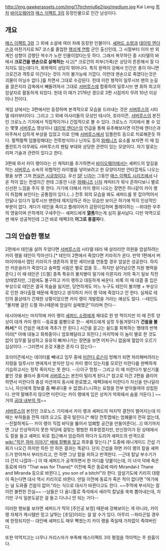 http://img.gawkerassets.com/img/17trchmju6e2ijpg/medium.jpg
Kai Leng
[[목차]]
[[바이오웨어]]의 [[매스 이펙트 3]]의 등장인물으로 인간 남성이다.

== 개요 ==
[[매스 이펙트 3]]와 그 외에 소설에 여러 차례 등장한 인물이다. [[셰퍼드 소령]]과 [[데이빗 앤더슨]]과 마찬가지로 N7 코스를 졸업한 [[행성계 연합]] 군인 출신인데, 그 시절부터 이미 반 외계인 성향이 강했던 싹수가 노란 인물이었다는듯 하다. 그래서 복무하던 중 시타델의 바에서 '''크로건을 맨손으로 살해하는''' 사고[* 크로건의 피부(가죽)은 상당히 튼튼해서 잘 다치지도 않는데다가, 회복력이 상당히 뛰어나다. 특히 완력이 강해서 인간은 총이 아니면 크로건과 격투로 이긴다는 것이 거의 불가능에 가깝다. 이런데 맨손으로 죽였다는것은 괴물이 아닐수 없다.]를 치면서 그대로 수감된다. 헌데 이런 행적이 일루시브 맨의 눈길을 끌은지라 감옥에서 빼돌려져서 그대로 [[서버루스]]에 합류하여 일루시브 맨 휘하 최고의 암살자로 활동하게 되었다. 헌데 이 때가 2176년 경으로 3편 시점까지 무려 10년 이상이나 전이다.

게임 상에서는 3편에서만 등장하며 본격적으로 모습을 드러내는 것은 [[서버루스]]의 시타델 테러부터이다. 그리고 그 외에 아사리들의 모성인 테시아, 호라이즌, [[서버루스]]의 본진인 크로노스 기지에서 직접적이거나 간접적으로 볼 수 있다. 크로노스 기지에서 볼 수 있는 몇몇 [[서버루스]] 영상이나 [[데이빗 앤더슨]]의 언급을 통해 유추해보자면 이전에 앤더슨과 마주쳐서 심하게 부상을 입었고 이로 인해 [[서버루스]]에서 임플란트 등으로 치료해준듯 하다. 펄쩍펄쩍 덤블링해대는 전투방식이나 닌자도 등의 [[와패니즈]] 요소를 보자면 이 때 임플란트가 아무래도 서버루스의 팬텀 부대와 상당한 관련이 있는 모양이다. 자기 말로는 리퍼 기술과 관련이 있다고 한다.

3편에 와서 카이 랭이라는 신 캐릭터를 추가하면서 [[바이오웨어]]에서는 셰퍼드의 앞길을 막는 [[서버루스]] 소속의 위협적인 라이벌을 넣어보려고 한 모양이지만 안타깝게도 나오는 평을 보면 그저 [[현실은 시궁창]]이다. 우선 [[SF]] [[닌자]]는 그동안 [[매스 이펙트 시리즈]]에서 나온 적이 없는 컨셉이긴 한데 그동안 나온 [[와패니즈]] [[닌자]] 캐릭터가 워낙 흔하다보니 별로 신선한 느낌을 주지 못 한다. 거기에 더해서 카이 랭이 나오는 장면은 하나같이 카이 랭이 허접해 보인다는 공통점이 있다.(...) 전투 외의 모습을 봐도 셰퍼드를 못 잡아먹어서 안달나 있다가 일루시브 맨한테 제지당하곤 하는 모습만 보이곤 하기에 딱히 인상적인 부분이 없다. 게다가 테인을 죽이고 플레이어가 감정이입하며 플레이하는 --위대한 우주의 영웅이며 은하계의 구세주인-- 셰퍼드에게 '''[[열폭]]'''하는게 심히 꼴사납다. 다만 악역으로썬 매우 성공적인데 그건 바로 매펙3의 '''어그로 종결자'''다.

== 그의 안습한 행보 ==
2편에서 테인을 살려 두었다면 [[서버루스]]의 시타델 테러 때 살라리안 의원을 암살하려는 카이 랭을 테인이 막아선다.[* 테인이 2편에서 죽었다면 키라히가 온다. 만약 1편에서 버마이어에서 캡틴 키라히가 생존하지 못한 세이브를 연동할 경우 암살은 성공한다. 하지만 카운슬러가 죽었다고 슬퍼할 사람은 별로 없을 듯... 하지만 살아남으면 지원 병력을 준다.] 이 때 테인은 [드렐] 종족 특유의 불치병이 말기에 이른지라 거의 죽기 일보 직전 상태였지만, 그럼에도 불구하고 카이 랭하고 대등하게 싸운다. 비록 이 때 대결 중 입은 부상으로 테인은 결국 목숨을 잃지만, 당연하게도 어느 누구도 테인이 불치병 + 부상으로 인한 과다출혈 때문에 죽었다고 생각하지 카이 랭 덕에 죽었다고 안 한다. 실제로 테인의 몸상태가 건재한 상황이었으면 카이 랭이 개발렸을 거라는 예상도 많다. --테인도 "불치병 걸린 드렐 하나때문에 암살이 실패했군"이라며 깐다--

테시아에서는 마지막에 카이 랭이 [[셰퍼드 소령]]에게 제대로 한 방 먹이지만 이 때 전투 양상이 대개 카이 랭이 --동료를 몸빵으로 한-- 셰퍼드에게 실컷 두들겨맞다가 '''건쉽을 불러서'''[* 이 건쉽은 애초에 격추가 안 된다.] 시간을 끌고는 쉴드를 회복하는 행태의 반복이라[* 아예 대놓고 회복중이니 엄호해달라고 외친다.] 마지막에 이 놈이 별로 한 것도 없이 임무를 달성하고 유유히 빠져나가는 장면을 보면 어처구니 없음에 혈압이 오르기 십상이다. --그러면서 온갖 X폼은 혼자 다 잡는다--

호라이즌에서는 데이터를 빼내고 임무 중에 [[미란다 로슨]]이 방해가 되면 처리해버려라는 지령을 일루시브 맨에게서 받지만 당시 카이 랭이 있는지를 모르던 미란다를 완벽하게 기습하고서는 정작 죽이지는 못 한다. --으이구 멍청-- 그리고 이 때 미란다가 발신기를 붙인 것을 몰라서 졸지에 [[서버루스]]는 본진이 털리게 된다.[* 참고로 이건 2편을 클리어하면서 미란다의 충성 미션까지 동시에 완료했고, 매펙3에서 미란다가 자신을 만나달라느니, 자신에게 정보를 좀 빼내다줄 수 없겠냐느니하는 요청을 전부 받아들여야 성립된다. 만약 말해주지 않으면 미란다는 카이 랭에게 입은 상처가 악화돼서 숨을 거둔다.] ~~거의 [[공대 내부의 적]]~~

[[서버루스]]의 본진인 크로노스 기지에서 카이 랭과 셰퍼드의 마지막 결전이 벌어지는데 이 때는 부하들을 잔뜩 데려 오고도 결국 털린다.[* 해당 전투맵에는 엄폐물이 전혀 없는데, --친절하게도-- 카이 랭이 직접 바닥을 뚫어서 엄폐할 공간을 만들어준다(...)] 여기까지면 그냥 인상적이지 못한 악당에 걸맞는 평범한 최후였겠지만, 만신창이가 된 상태에서도 칼을 들고 셰퍼드 뒤로 접근해서 암습하려 하다가 도리어 셰퍼드의 반격으로 [[wiki:"작은 하마 이야기" 배에 칼빵을 맞고]] 최후를 맞는다.[* 도중에 레니게이드 간섭 기회가 나오긴 하지만 하든 안 하든 결과는 똑같다. 단지 간섭을 하면 카이 랭의 칼을 셰퍼드가 받아쳐서 부러뜨리고, 안 하면 그냥 칼을 피하고 반격한다. --근데 칼날 부수기가 더 간지 나잖아--] 이 때 셰퍼드가 공격하면서 한 마디를 덧붙이는데, 이 녀석 덕에 죽은 동료에 따라 "That was for Thane[* 이전에 죽은 동료에 따라 Miranda나 Thane and Miranda 등으로 바뀐다.], you son of a bitch!"라 한다. 암살기도에 키리히 대령이 죽는다면 대사 역시 키리히로 바뀐다. 만일 이전에 동료가 죽은 적이 없다면 "여기에는 널 도와줄 건쉽이 없어."라는 식으로 대사가 바뀐다고도 한다. ~~주먹에 부서지는 칼이란 불편한 진실~~ --남들은 다 옴니툴로 즉석에서 세라믹 칼날을 쑥쑥 뽑아내는데, 자기만 구식 일본도같은 걸 들고 다니니 안 되는 거다--

이러한 행보를 보자면 셰퍼드가 딱히 [주인공 보정] 때문에 강해보이는 게 아니라, 카이 랭 자체가 캐시템만 믿고 날뛰는 [초딩]이라는 걸 알 수가 있다. 아무리 --파라곤일 경우에 한정되지만-- 대인배 셰퍼드도 매우 빡쳤는지 카이 랭을 죽일때 가차없이 죽여버린다.

또한 악역치고는 너무나 카리스마가 부족해 매스이펙트 3의 평점을 깍아먹는 주 원흉이다.
